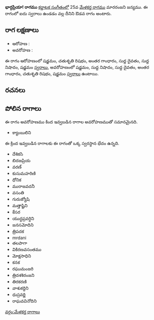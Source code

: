 {{Infobox ragam
	| name          	= భార్గప్రియా!
	| synonym	    	= 
	| mela          	= 
	| chakra        	= 
	| janaka        	= 
	| type          	= ఔడవ
	| arohanam      	= {{svaraC|S|R2|G3|D1|N1|S'}} 
	| avarohanam    	= {{svaraC|S'|N1|D1|G3|R2|S}}
	| jeeva         	=
	| chhaya        	=
	| nyasa         	=
	| vishesha      	= 
	| equivalent  		= 
}}
{{కర్ణాటక సంగీత రాగాలు}}
'''భార్గప్రియా! రాగము''' [[కర్ణాటక సంగీతం]]లో 25వ [[మేళకర్త రాగము]] మారరంజని జన్యము.  ఈ రాగంలో ఐదు స్వరాలు ఉండడం వల్ల దీనిని ఔడవ రాగం అంటారు.


==రాగ లక్షణాలు==


* ఆరోహణ : {{svaraC|S|R2|G3|D1|N1|S'}} 
* అవరోహణ : {{svaraC|S'|N1|D1|G3|R2|S}}

ఈ రాగం ఆరోహణంలో షడ్జమం, చతుశృతి రిషభం, అంతర గాంధారం, సుద్ద దైవతం, సుద్ద నిషాదం, షడ్జమం [[స్వరాలు]], అవరోహణంలో షడ్జమం, సుద్ద నిషాదం, సుద్ద దైవతం, అంతర గాంధారం, చతుశృతి రిషభం, షడ్జమం [[స్వరాలు]] ఉంటాయి.

==రచనలు==



==పోలిన రాగాలు==
ఈ రాగం అవరోహణము కింద ఇవ్వబడిన రాగాల అవరోహణముతో సమానమైనది.
* క్యాంబులిని

ఈ క్రింద ఇవ్వబడిన రాగాలకు ఈ రాగంతో ఒక్క స్వరస్థాన భేదం ఉన్నది.
* దేశికసి
* బిదజప్రియ
* వరణ్
* కుసుమహరిణి
* ధోనిక
* మురాజవదనీ
* వసంతి
* గురుజ్యోషి
* మత్తాష్టిని
* కేసర
* యుద్ధప్రవర్ధిని
* జనసమోదిని
* త్రిపదక
* mrdani
* తలపాగా
* వికిరణవసంతము
* మోక్షసాధిని
* కనక
* రఘుమంజరి
* త్రిదశశిరంజని
* తిరకరణి
* వాశుకర్దిని
* ధుస్రవర్ణి
* రాఘవవినోదిని



[[వర్గం:మేళకర్త రాగాలు]]